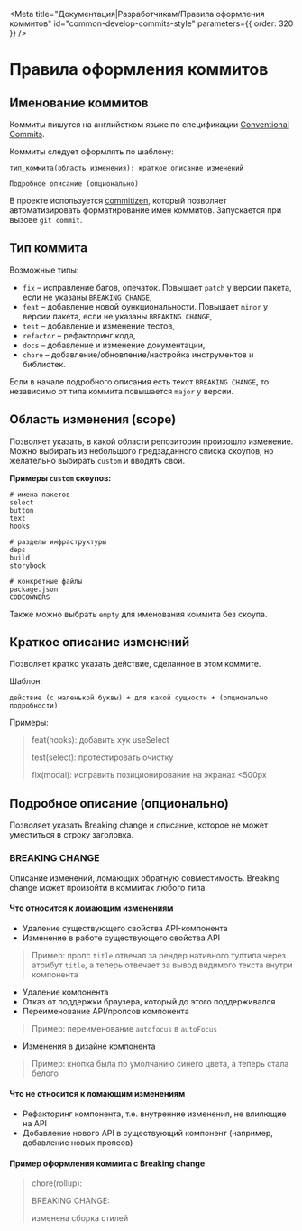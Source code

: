 
<Meta
  title="Документация|Разработчикам/Правила оформления коммитов"
  id="common-develop-commits-style"
  parameters={{ order: 320 }}
/>

# Правила оформления коммитов

## Именование коммитов

Коммиты пишутся на английстком языке по спецификации [Conventional Commits](https://www.conventionalcommits.org/en/v1.0.0/).

Коммиты следует оформлять по шаблону:

    тип_коммита(область изменения): краткое описание изменений

    Подробное описание (опционально)

В проекте используется [commitizen](http://commitizen.github.io/cz-cli/), который позволяет автоматизировать форматирование имен коммитов. Запускается при вызове `git commit`.

## Тип коммита

Возможные типы:

- `fix` – исправление багов, опечаток. Повышает `patch` у версии пакета, если не указаны `BREAKING CHANGE`,
- `feat` – добавление новой функциональности. Повышает `minor` у версии пакета, если не указаны `BREAKING CHANGE`,
- `test` – добавление и изменение тестов,
- `refactor` – рефакторинг кода,
- `docs` – добавление и изменение документации,
- `chore` – добавление/обновление/настройка инструментов и библиотек.

Если в начале подробного описания есть текст `BREAKING CHANGE`, то независимо от типа коммита повышается `major` у версии.

## Область изменения (scope)

Позволяет указать, в какой области репозитория произошло изменение.
Можно выбирать из небольшого предзаданного списка скоупов, но желательно выбирать `custom` и вводить свой.

**Примеры `custom` скоупов:**

    # имена пакетов
    select
    button
    text
    hooks

    # разделы инфраструктуры
    deps
    build
    storybook

    # конкретные файлы
    package.json
    CODEOWNERS

Также можно выбрать `empty` для именования коммита без скоупа.

## Краткое описание изменений

Позволяет кратко указать действие, сделанное в этом коммите.

Шаблон:

    действие (с маленькой буквы) + для какой сущности + (опционально подробности)

Примеры:

> feat(hooks): добавить хук useSelect
>
> test(select): протестировать очистку
>
> fix(modal): исправить позиционирование на экранах &lt;500px

## Подробное описание (опционально)

Позволяет указать Breaking change и описание, которое не может уместиться в строку заголовка.

### BREAKING CHANGE

Описание изменений, ломающих обратную совместимость. Breaking change может произойти в коммитах любого типа.

#### Что относится к ломающим изменениям

- Удаление существующего свойства API-компонента
- Изменение в работе существующего свойства API

> Пример: пропс `title` отвечал за рендер нативного тултипа через атрибут `title`, а теперь отвечает за вывод видимого текста внутри компонента

- Удаление компонента
- Отказ от поддержки браузера, который до этого поддерживался
- Переименование API/пропсов компонента

> Пример: переименование `autofocus` в `autoFocus`

- Изменения в дизайне компонента

> Пример: кнопка была по умолчанию синего цвета, а теперь стала белого

#### Что не относится к ломающим изменениям

- Рефакторинг компонента, т.е. внутренние изменения, не влияющие на API
- Добавление нового API в существующий компонент (например, добавление новых пропсов)

#### Пример оформления коммита с Breaking change

> chore(rollup):
>
> BREAKING CHANGE:
>
> изменена сборка стилей
